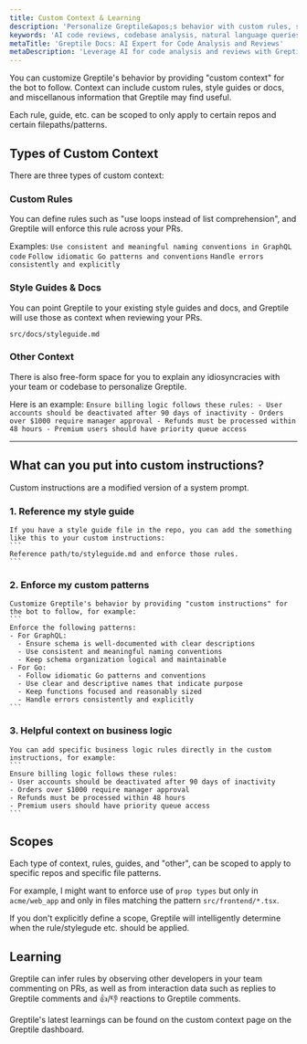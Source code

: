 ```yaml
---
title: Custom Context & Learning
description: 'Personalize Greptile&apos;s behavior with custom rules, style guides, and context.'
keywords: 'AI code reviews, codebase analysis, natural language queries, GitHub integration, Slack integration, PR review bot'
metaTitle: 'Greptile Docs: AI Expert for Code Analysis and Reviews'
metaDescription: 'Leverage AI for code analysis and reviews with Greptile. Get expert insights on your codebase through natural language queries and integrations.'
---
```


You can customize Greptile's behavior by providing "custom context" for the bot to follow. Context can include custom rules, style guides or docs, and miscellanous information that Greptile may find useful. 

Each rule, guide, etc. can be scoped to only apply to certain repos and certain filepaths/patterns. 


## Types of Custom Context

There are three types of custom context:

### Custom Rules
You can define rules such as "use loops instead of list comprehension", and Greptile will enforce this rule across your PRs.

Examples:
    ```
    Use consistent and meaningful naming conventions in GraphQL code
    ```
    ```
    Follow idiomatic Go patterns and conventions
    ```
    ```
    Handle errors consistently and explicitly
    ```

### Style Guides & Docs
You can point Greptile to your existing style guides and docs, and Greptile will use those as context when reviewing your PRs.

```
src/docs/styleguide.md
```

### Other Context
There is also free-form space for you to explain any idiosyncracies with your team or codebase to personalize Greptile.

Here is an example:
    ```
    Ensure billing logic follows these rules:
    - User accounts should be deactivated after 90 days of inactivity
    - Orders over $1000 require manager approval
    - Refunds must be processed within 48 hours
    - Premium users should have priority queue access
    ```


---

## What can you put into custom instructions?

Custom instructions are a modified version of a system prompt. 

### 1. Reference my style guide
    If you have a style guide file in the repo, you can add the something like this to your custom instructions:
    ```
    Reference path/to/styleguide.md and enforce those rules.
    ```

### 2. Enforce my custom patterns
    Customize Greptile's behavior by providing "custom instructions" for the bot to follow, for example:
    ```
    Enforce the following patterns:
    - For GraphQL:
      - Ensure schema is well-documented with clear descriptions
      - Use consistent and meaningful naming conventions
      - Keep schema organization logical and maintainable
    - For Go:
      - Follow idiomatic Go patterns and conventions
      - Use clear and descriptive names that indicate purpose
      - Keep functions focused and reasonably sized
      - Handle errors consistently and explicitly
    ```

### 3. Helpful context on business logic
    You can add specific business logic rules directly in the custom instructions, for example:
    ```
    Ensure billing logic follows these rules:
    - User accounts should be deactivated after 90 days of inactivity
    - Orders over $1000 require manager approval
    - Refunds must be processed within 48 hours
    - Premium users should have priority queue access
    ```

## Scopes

Each type of context, rules, guides, and "other", can be scoped to apply to specific repos and specific file patterns. 

For example, I might want to enforce use of `prop types` but only in `acme/web_app` and only in files matching the pattern `src/frontend/*.tsx`.

<Note>
If you don't explicitly define a scope, Greptile will intelligently determine when the rule/stylegude etc. should be applied.
</Note>

## Learning

Greptile can infer rules by observing other developers in your team commenting on PRs, as well as from interaction data such as replies to Greptile comments and 👍/👎 reactions to Greptile comments. 

Greptile's latest learnings can be found on the custom context page on the Greptile dashboard.